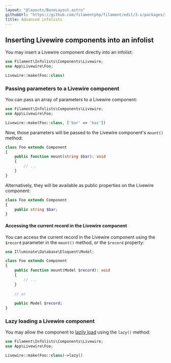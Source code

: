 ```yaml
---
layout: "@layouts/BaseLayout.astro"
githubUrl: "https://github.com/filamentphp/filament/edit/3.x/packages/infolists/docs/06-advanced.md"
title: Advanced infolists
---
```


## Inserting Livewire components into an infolist

You may insert a Livewire component directly into an infolist:

```php
use Filament\Infolists\Components\Livewire;
use App\Livewire\Foo;

Livewire::make(Foo::class)
```

### Passing parameters to a Livewire component

You can pass an array of parameters to a Livewire component:

```php
use Filament\Infolists\Components\Livewire;
use App\Livewire\Foo;

Livewire::make(Foo::class, ['bar' => 'baz'])
```

Now, those parameters will be passed to the Livewire component's `mount()` method:

```php
class Foo extends Component
{
    public function mount(string $bar): void
    {       
        // ...
    }
}
```

Alternatively, they will be available as public properties on the Livewire component:

```php
class Foo extends Component
{
    public string $bar;
}
```

#### Accessing the current record in the Livewire component

You can access the current record in the Livewire component using the `$record` parameter in the `mount()` method, or the `$record` property:

```php
use Illuminate\Database\Eloquent\Model;

class Foo extends Component
{
    public function mount(Model $record): void
    {       
        // ...
    }
    
    // or
    
    public Model $record;
}
```

### Lazy loading a Livewire component

You may allow the component to [lazily load](https://livewire.laravel.com/docs/lazy#rendering-placeholder-html) using the `lazy()` method:

```php
use Filament\Infolists\Components\Livewire;
use App\Livewire\Foo;

Livewire::make(Foo::class)->lazy()       
```
